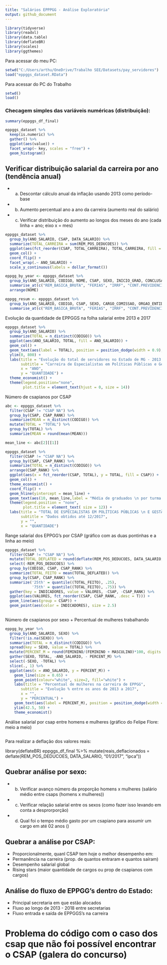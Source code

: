 ```yaml
---
title: "Salários EPPPGG - Análise Exploratória"
output: github_document
---
```


```r
library(tidyverse)
library(readxl)
library(data.table)
library(deflateBR)
library(scales)
library(ggthemes)
```

Para acessar do meu PC:
```r
setwd("C:/Users/arthu/OneDrive/Trabalho SEE/Datasets/pay_servidores")
load("eppggs_dataset.RData")
```

Para acessar do PC do Trabalho
```r
setwd()
load()
```

### Checagem simples das variáveis numéricas (distribuição):

```r
summary(eppggs_df_final)

eppggs_dataset %>%
  keep(is.numeric) %>% 
  gather() %>% 
  ggplot(aes(value)) +
  facet_wrap(~ key, scales = "free") +
  geom_histogram()
```

##  Verificar distribuição salarial da carreira por ano (tendência anual)
* a. Descontar cálculo anual da inflação usando 2013 como período-base
* b. Aumento percentual ano a ano da carreira (aumento real do salário)
* c. Verificar distribuição do aumento ao longos dos meses do ano (cada linha = ano; eixo x = mes)

```r
eppggs_dataset %>% 
  group_by(ANO_SALARIO, CSAP, DATA_SALARIO) %>% 
  summarize(TOTAL_CARREIRA = sum(REM_POS_DEDUCOES)) %>% 
  ggplot(aes(fct_reorder(CSAP, TOTAL_CARREIRA), TOTAL_CARREIRA, fill = CSAP)) +
  geom_col() +
  coord_flip() +
  facet_wrap(.~ ANO_SALARIO) +
  scale_y_continuous(labels = dollar_format())
```

```r
eppgg_by_year <- eppggs_dataset %>% 
  group_by(ANO_SALARIO, CODIGO, NOME, CSAP, SEXO, INICIO_GRAD, CONCLUSAO_GRAD) %>% 
  summarise_at(c("REM_BASICA_BRUTA", "FERIAS", "IRRF", "CONT.PREVIDENCIRIA", "REM_POS_DEDUCOES"), sum) %>% 
  arrange(NOME)

eppgg_resum <- eppggs_dataset %>% 
  group_by(ANO_SALARIO, CODIGO, CSAP, SEXO, CARGO_COMISSAO, ORGAO_ENTIDADE, CARGO, DESCUNID, INICIO_GRAD, CONCLUSAO_GRAD) %>% 
  summarise_at(c("REM_BASICA_BRUTA", "FERIAS", "IRRF", "CONT.PREVIDENCIRIA", "REM_POS_DEDUCOES"), sum)
```

Evolução da quantidade de EPPGGS na folha salarial entre 2013 e 2017
```r
eppggs_dataset %>% 
  group_by(ANO_SALARIO) %>% 
  summarize(TOTAL = n_distinct(CODIGO)) %>%
  ggplot(aes(ANO_SALARIO, TOTAL, fill = ANO_SALARIO)) +
  geom_col() +
  geom_text(aes(label = TOTAL), position = position_dodge(width = 0.9), vjust = -0.45, size = 3.5) +
  ylim(0, 800) +
  labs(title = "Evolução do total de servidores no Estado de MG - 2013 e 2017",
       subtitle = "Carreira de Especialistas em Políticas Públicas e Gestão Governamental",
       x = "ANO",
       y = "QUANTIDADE") +
  theme_economist() +
  theme(legend.position="none",
        plot.title = element_text(hjust = 0, size = 14))
```

Número de csapianos por CSAP
```r

abc <- eppggs_dataset %>%
  filter(CSAP != "CSAP NA") %>% 
  group_by(CSAP, CSAP_RANK) %>% 
  summarize(MEAN = n_distinct(CODIGO)) %>% 
  mutate(TOTAL = "TOTAL") %>% 
  group_by(TOTAL) %>% 
  summarize(MEAN = round(mean(MEAN)))

mean_line <- abc[2][[1]]

eppggs_dataset %>%
  filter(CSAP != "CSAP NA") %>% 
  group_by(CSAP, CSAP_RANK) %>% 
  summarize(TOTAL = n_distinct(CODIGO)) %>% 
  arrange(CSAP_RANK) %>% 
  ggplot(aes(x = fct_reorder(CSAP, TOTAL), y = TOTAL, fill = CSAP)) +
  geom_col() +
  theme_economist() +
  coord_flip() +
  geom_hline(yintercept = mean_line) +
  geom_text(aes(10, mean_line,label = "Média de graduados \n por turma = 23", vjust = 3, hjust = -0.1)) +
  theme(legend.position = "none",
        plot.title = element_text( size = 12)) +
  labs(title = "TOTAL DE ESPECIALISTAS EM POLÍTICAS PÚBLICAS \n E GESTÃO GOVERNAMENTAL - POR CSAP",
       subtitle = "Dados obtidos até 12/2017",
       y = "",
       x = "QUANTIDADE")

```

Range salarial dos EPPGG's por CSAP (gráfico com as duas pontinhas e a linha ao meio)
```r

eppggs_dataset %>%
  filter(CSAP != "CSAP NA") %>% 
  mutate(TOTAL_DEFLATED = round(deflate(REM_POS_DEDUCOES, DATA_SALARIO, "11/2017", "ipca"), digits = 2)) %>%
  select(-REM_POS_DEDUCOES) %>%
  group_by(CODIGO, CSAP, CSAP_RANK) %>% 
  summarize(TOTAL_FEITO = mean(TOTAL_DEFLATED)) %>% 
  group_by(CSAP, CSAP_RANK) %>% 
  summarize('25th' = quantile((TOTAL_FEITO), .25), 
            '75th' = quantile((TOTAL_FEITO), .75)) %>%
  gather(key = INDICADORES, value = VALORES, -CSAP, -CSAP_RANK) %>% 
  ggplot(aes(VALORES, fct_reorder(CSAP, CSAP_RANK, .desc = T))) +
  geom_line(aes(group = CSAP)) +
  geom_point(aes(color = INDICADORES), size = 2.5)
  
```



Número de csapianos por sexo + Percentual de mulheres trabalhando
```r
eppgg_by_year %>%
  group_by(ANO_SALARIO, SEXO) %>% 
  filter(!is.na(SEXO)) %>% 
  summarize(TOTAL = n_distinct(CODIGO)) %>% 
  spread(key = SEXO, value = TOTAL) %>% 
  mutate(PERCENT_M = round(FEMININO/(FEMININO + MASCULINO)*100, digits = 1)) %>% 
  gather(SEXO, TOTAL, -ANO_SALARIO, - PERCENT_M) %>% 
  select(-SEXO, -TOTAL) %>% 
  slice(., 1) %>% 
  ggplot(aes(x = ANO_SALARIO, y = PERCENT_M)) +
    geom_line(size = 0.65) +
    geom_point(colour="white", size=2, fill="white") +
    labs(title = "Percentual de mulheres na carreira de EPPGG",
       subtitle = "Evolução % entre os anos de 2013 a 2017",
       x = "",
       y = "PERCENTUAL") +
    geom_text(aes(label = PERCENT_M), position = position_dodge(width = 0.9), vjust = -0.45, size = 4) +
    ylim(42.5, 50) +
    theme_economist()
```

Análise salarial por csap entre homens e mulheres (gráfico do Felipe Flore: meio a meio)
```r

```


Para realizar a deflação dos valores reais:

library(deflateBR)
eppggs_df_final %>% mutate(reais_deflacionados = deflate(REM_POS_DEDUCOES, DATA_SALARIO, "01/2017", "ipca"))


## Quebrar análise por sexo:

* b. Verificar avanço número da proporção homens x mulheres (salário médio entre csaps (homens x mulheres))
* c. Verificar relação salarial entre os sexos (como fazer isso levando em conta a desprorporção)
* d. Qual foi o tempo médio gasto por um csapiano para assumir um cargo em até 02 anos ()

## Quebrar a análise por CSAP:
* Proporcionalmente, quanl CSAP tem hoje o melhor desempenho em:
* Permanência na carreira (prop. de quantos entraram e quantos saíram)
* Desempenho salarial global
* Rising stars (maior quantidade de cargos ou prop de csapianos com cargos)

## Análise do fluxo de EPPGG's dentro do Estado:
* Principal secretaria em que estão alocados
* Fluxo ao longo de 2013 - 2018 entre secretarias
* Fluxo entrada e saída de EPPGGS's na carreira


# Problema do código com o caso dos csap que não foi possível encontrar o CSAP (galera do concurso)

        